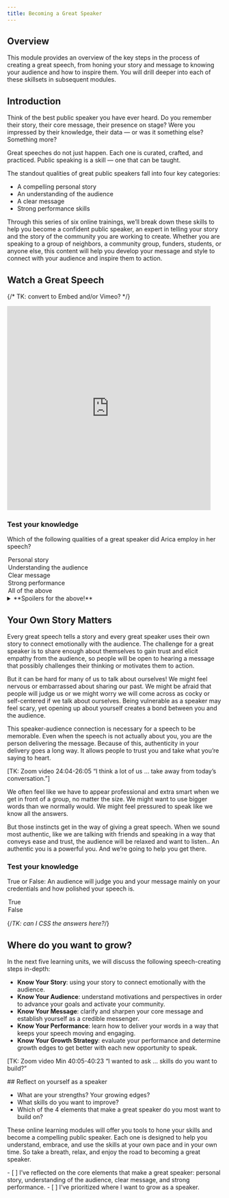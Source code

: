 ```yaml
---
title: Becoming a Great Speaker
---
```


## Overview

This module provides an overview of the key steps in the process of creating a great speech, from honing your story and message to knowing your audience and how to inspire them. You will drill deeper into each of these skillsets in subsequent modules. 

## Introduction

Think of the best public speaker you have ever heard. Do you remember their story, their core message, their presence on stage? Were you impressed by their knowledge, their data — or was it something else? Something more? 

Great speeches do not just happen. Each one is curated, crafted, and practiced. Public speaking is a skill — one that can be taught. 

The standout qualities of great public speakers fall into four key categories:

- A compelling personal story
- An understanding of the audience 
- A clear message
- Strong performance skills

Through this series of six online trainings, we’ll break down these skills to help you become a confident public speaker, an expert in telling your story and the story of the community you are working to create. Whether you are speaking to a group of neighbors, a community group, funders, students, or anyone else, this content will help you develop your message and style to connect with your audience and inspire them to action.

## Watch a Great Speech

{/* TK: convert to Embed and/or Vimeo? */}
<iframe src="https://www.facebook.com/plugins/video.php?height=476&href=https%3A%2F%2Fwww.facebook.com%2FWeavesocialfabric%2Fvideos%2F1537344293466850%2F&show_text=false&width=476&t=0" width="476" height="476" style="border:none;overflow:hidden" scrolling="no" frameborder="0" allowfullscreen="true" allow="autoplay; clipboard-write; encrypted-media; picture-in-picture; web-share" allowFullScreen="true"></iframe>

<Box>

  ### Test your knowledge

  Which of the following qualities of a great speaker did Arica employ in her speech?

  <MultipleChoice>
    <Option>
      Personal story
    </Option>
    <Option>
      Understanding the audience
    </Option>
    <Option>
      Clear message
    </Option>
    <Option>
      Strong performance
    </Option>
    <Option isCorrect>
      All of the above
    </Option>
  </MultipleChoice>

</Box>

<details>
  <summary>**Spoilers for the above!**</summary>
  Yes, Arica deployed all four elements of a great speech: 

  - **Personal story**: Arica’s story is about choosing a place to live and raise a family and how her daughter’s question inspired her to build community.
  - **Understanding the audience**: Arica was speaking at a community college to students, so used language and images that even people who weren’t parents would find meaningful.
  - **Clear message**: Arica’s story ends with a clear moral or message: If you have a vision of the community you and your neighbors want to live in - the community that reflects your values - you can’t wait around for it to happen. You have to build it together.
  - **Strong performance**: Arica is relaxed and passionate. She makes eye contact with those in the audience. She speeds up, slows down, and pauses to make her storytelling interesting.
</details>

## Your Own Story Matters

Every great speech tells a story and every great speaker uses their own story to connect emotionally with the audience.  The challenge for a great speaker is to share enough about themselves to gain trust and elicit empathy from the audience, so people will be open to hearing a message that possibly challenges their thinking or motivates them to action.  

But it can be hard for many of us to talk about ourselves! We might feel nervous or embarrassed about sharing our past. We might be afraid that people will judge us or we might worry we will come across as cocky or self-centered if we talk about ourselves. Being vulnerable as a speaker may feel scary, yet opening up about yourself creates a bond between you and the audience. 

This speaker-audience connection is necessary for a speech to be memorable. Even when the speech is not actually about you, you are the person delivering the message. Because of this, authenticity in your delivery goes a long way. It allows people to trust you and take what you’re saying to heart.

[TK: Zoom video 24:04-26:05  “I think a lot of us … take away from today’s conversation.”]

We often feel like we have to appear professional and extra smart when we get in front of a group, no matter the size. We might want to use bigger words than we normally would. We might feel pressured to speak like we know all the answers. 

But those instincts get in the way of giving a great speech. When we sound most authentic, like we are talking with friends and speaking in a way that conveys ease and trust, the audience will be relaxed and want to listen.. An authentic you is a powerful you. And we’re going to help you get there.

<Box>

  ### Test your knowledge

  True or False: An audience will judge you and your message mainly on your credentials and how polished your speech is.

  <MultipleChoice>
    <Option isCorrect>
      True
    </Option>
    <Option>
      False
    </Option>
  </MultipleChoice>

  {/*TK: can I CSS the answers here?*/}

</Box>

## Where do you want to grow?

In the next five learning units, we will discuss the following speech-creating steps in-depth: 

- **Know Your Story**: using your story to connect emotionally with the audience. 
- **Know Your Audience**: understand motivations and perspectives in order to advance your goals and activate your community. 
- **Know Your Message**: clarify and sharpen your core message and establish yourself as a credible messenger. 
- **Know Your Performance**: learn how to deliver your words in a way that keeps your speech moving and engaging. 
- **Know Your Growth Strategy**: evaluate your performance and determine growth edges to get better with each new opportunity to speak.

[TK: Zoom video Min 40:05-40:23 “I wanted to ask …  skills do you want to build?”  

<Box>
  ## Reflect on yourself as a speaker

  - What are your strengths? Your growing edges? 
  - What skills do you want to improve? 
  - Which of the 4 elements that make a great speaker do you most want to build on? 
</Box>

These online learning modules will offer you tools to hone your skills and become a compelling public speaker. Each one is designed to help you understand, embrace, and use the skills at your own pace and in your own time. So take a breath, relax, and enjoy the road to becoming a great speaker.

<Checklist>
- [ ] I’ve reflected on the core elements that make a great speaker: personal story, understanding of the audience, clear message, and strong performance. 
- [ ] I’ve prioritized where I want to grow as a speaker.
</Checklist>
